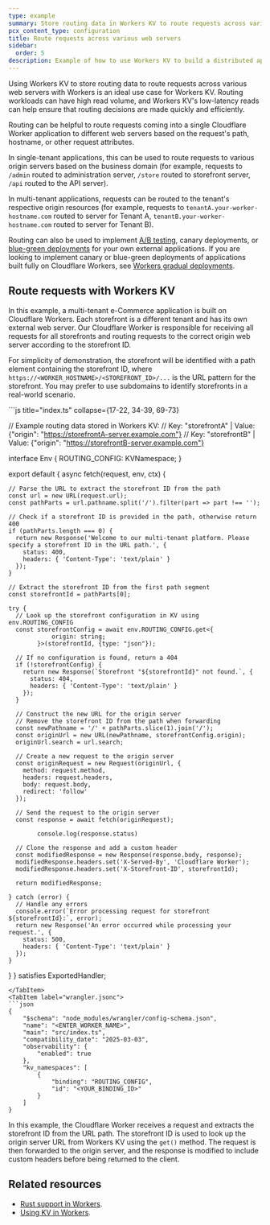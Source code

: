 ```yaml
---
type: example
summary: Store routing data in Workers KV to route requests across various web servers with Workers
pcx_content_type: configuration
title: Route requests across various web servers
sidebar:
  order: 5
description: Example of how to use Workers KV to build a distributed application configuration store.
---
```



Using Workers KV to store routing data to route requests across various web servers with Workers is an ideal use case for Workers KV. Routing workloads can have high read volume, and Workers KV's low-latency reads can help ensure that routing decisions are made quickly and efficiently.

Routing can be helpful to route requests coming into a single Cloudflare Worker application to different web servers based on the request's path, hostname, or other request attributes.

In single-tenant applications, this can be used to route requests to various origin servers based on the business domain (for example, requests to `/admin` routed to administration server, `/store` routed to storefront server, `/api` routed to the API server).

In multi-tenant applications, requests can be routed to the tenant's respective origin resources (for example, requests to `tenantA.your-worker-hostname.com` routed to server for Tenant A, `tenantB.your-worker-hostname.com` routed to server for Tenant B).

Routing can also be used to implement [A/B testing](/reference-architecture/diagrams/serverless/a-b-testing-using-workers/), canary deployments, or [blue-green deployments](https://en.wikipedia.org/wiki/Blue%E2%80%93green_deployment) for your own external applications.
If you are looking to implement canary or blue-green deployments of applications built fully on Cloudflare Workers, see [Workers gradual deployments](/workers/configuration/versions-and-deployments/gradual-deployments/).

## Route requests with Workers KV

In this example, a multi-tenant e-Commerce application is built on Cloudflare Workers. Each storefront is a different tenant and has its own external web server.
Our Cloudflare Worker is responsible for receiving all requests for all storefronts and routing requests to the correct origin web server according to the storefront ID.

For simplicity of demonstration, the storefront will be identified with a path element containing the storefront ID, where
`https://<WORKER_HOSTNAME>/<STOREFRONT_ID>/...` is the URL pattern for the storefront. You may prefer to use subdomains to identify storefronts in a real-world scenario.

<Tabs>
<TabItem label="index.ts">
```js title="index.ts" collapse={17-22, 34-39, 69-73}

// Example routing data stored in Workers KV:
// Key: "storefrontA" | Value: {"origin": "https://storefrontA-server.example.com"}
// Key: "storefrontB" | Value: {"origin": "https://storefrontB-server.example.com"}

interface Env {
ROUTING_CONFIG: KVNamespace;
}

export default {
  async fetch(request, env, ctx) {

    // Parse the URL to extract the storefront ID from the path
    const url = new URL(request.url);
    const pathParts = url.pathname.split('/').filter(part => part !== '');

    // Check if a storefront ID is provided in the path, otherwise return 400
    if (pathParts.length === 0) {
      return new Response('Welcome to our multi-tenant platform. Please specify a storefront ID in the URL path.', {
        status: 400,
        headers: { 'Content-Type': 'text/plain' }
      });
    }

    // Extract the storefront ID from the first path segment
    const storefrontId = pathParts[0];

    try {
      // Look up the storefront configuration in KV using env.ROUTING_CONFIG
      const storefrontConfig = await env.ROUTING_CONFIG.get<{
    			origin: string;
    		}>(storefrontId, {type: "json"});

      // If no configuration is found, return a 404
      if (!storefrontConfig) {
        return new Response(`Storefront "${storefrontId}" not found.`, {
          status: 404,
          headers: { 'Content-Type': 'text/plain' }
        });
      }

      // Construct the new URL for the origin server
      // Remove the storefront ID from the path when forwarding
      const newPathname = '/' + pathParts.slice(1).join('/');
      const originUrl = new URL(newPathname, storefrontConfig.origin);
      originUrl.search = url.search;

      // Create a new request to the origin server
      const originRequest = new Request(originUrl, {
        method: request.method,
        headers: request.headers,
        body: request.body,
        redirect: 'follow'
      });

      // Send the request to the origin server
      const response = await fetch(originRequest);

    		console.log(response.status)

      // Clone the response and add a custom header
      const modifiedResponse = new Response(response.body, response);
      modifiedResponse.headers.set('X-Served-By', 'Cloudflare Worker');
      modifiedResponse.headers.set('X-Storefront-ID', storefrontId);

      return modifiedResponse;

    } catch (error) {
      // Handle any errors
      console.error(`Error processing request for storefront ${storefrontId}:`, error);
      return new Response('An error occurred while processing your request.', {
        status: 500,
        headers: { 'Content-Type': 'text/plain' }
      });
    }

}
} satisfies ExportedHandler<Env>;

```
</TabItem>
<TabItem label="wrangler.jsonc">
```json
{
	"$schema": "node_modules/wrangler/config-schema.json",
	"name": "<ENTER_WORKER_NAME>",
	"main": "src/index.ts",
	"compatibility_date": "2025-03-03",
	"observability": {
		"enabled": true
	},
	"kv_namespaces": [
		{
			"binding": "ROUTING_CONFIG",
			"id": "<YOUR_BINDING_ID>"
		}
	]
}
```

</TabItem>
</Tabs>

In this example, the Cloudflare Worker receives a request and extracts the storefront ID from the URL path.
The storefront ID is used to look up the origin server URL from Workers KV using the `get()` method.
The request is then forwarded to the origin server, and the response is modified to include custom headers before being returned to the client.

## Related resources

- [Rust support in Workers](/workers/languages/rust/).
- [Using KV in Workers](/kv/get-started/).
